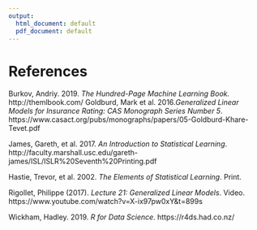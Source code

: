 ```yaml
---
output:
  html_document: default
  pdf_document: default
---
```


# References

Burkov, Andriy.  2019.  *The Hundred-Page Machine Learning Book.*  http://themlbook.com/
Goldburd, Mark et al. 2016.*Generalized Linear Models for Insurance Rating: CAS Monograph Series Number 5*. https://www.casact.org/pubs/monographs/papers/05-Goldburd-Khare-Tevet.pdf

James, Gareth, et al.  2017.  *An Introduction to Statistical Learning*.
http://faculty.marshall.usc.edu/gareth-james/ISL/ISLR%20Seventh%20Printing.pdf

Hastie, Trevor, et al. 2002.  *The Elements of Statistical Learning*. Print.

Rigollet, Philippe (2017).  *Lecture 21: Generalized Linear Models*.  Video.  https://www.youtube.com/watch?v=X-ix97pw0xY&t=899s

Wickham, Hadley. 2019.  *R for Data Science*.  https://r4ds.had.co.nz/

